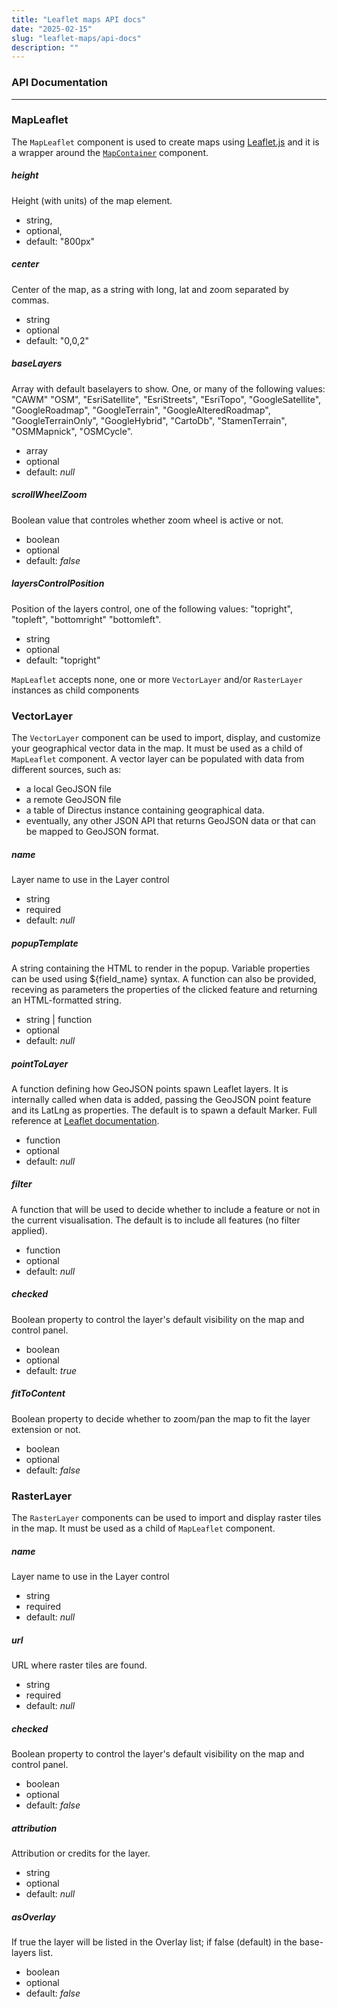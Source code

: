 ```yaml
---
title: "Leaflet maps API docs"
date: "2025-02-15"
slug: "leaflet-maps/api-docs"
description: ""
---
```



### API Documentation


---

### MapLeaflet
The `MapLeaflet` component is used to create maps using [Leaflet.js](https://leafletjs.com/) and it is a wrapper around the [`MapContainer`](https://react-leaflet.js.org/docs/api-map/) component.

##### height
Height (with units) of the map element.
- string, 
- optional, 
- default: "800px"

##### center
Center of the map, as a string with long, lat and zoom separated by commas.
- string
- optional
- default: "0,0,2"


##### baseLayers
Array with default baselayers to show. One, or many of the following values: "CAWM" "OSM", "EsriSatellite", "EsriStreets", "EsriTopo", "GoogleSatellite", "GoogleRoadmap", "GoogleTerrain", "GoogleAlteredRoadmap", "GoogleTerrainOnly", "GoogleHybrid", "CartoDb", "StamenTerrain", "OSMMapnick", "OSMCycle".
- array
- optional
- default: _null_


##### scrollWheelZoom
Boolean value that controles whether zoom wheel is active or not.
- boolean
- optional
- default: _false_


##### layersControlPosition
Position of the layers control, one of the following values: "topright", "topleft", "bottomright" "bottomleft".
- string
- optional
- default: "topright"


`MapLeaflet` accepts none, one or more `VectorLayer` and/or `RasterLayer` instances as child components


### VectorLayer

The `VectorLayer` component can be used to import, display, and customize your geographical vector data in the map. It must be used as a child of `MapLeaflet` component. A vector layer can be populated with data from different sources, such as:
- a local GeoJSON file
- a remote GeoJSON file
- a table of Directus instance containing geographical data.
- eventually, any other JSON API that returns GeoJSON data or that can be mapped to GeoJSON format.

<SourceDocs />

##### name
Layer name to use in the Layer control
- string
- required
- default: _null_

##### popupTemplate
A string containing the HTML to render in the popup. Variable properties can be used using \$\{field_name\} syntax. A function can also be provided, receving as parameters the properties of the clicked feature and returning an HTML-formatted string.
- string | function
- optional
- default: _null_

##### pointToLayer
A function defining how GeoJSON points spawn Leaflet layers. It is internally called when data is added, passing the GeoJSON point feature and its LatLng as properties. The default is to spawn a default Marker. Full reference at [Leaflet documentation](https://leafletjs.com/reference.html#geojson-pointtolayer).
- function
- optional
- default: _null_ 


##### filter
A function that will be used to decide whether to include a feature or not in the current visualisation. The default is to include all features (no filter applied).
- function
- optional
- default: _null_

##### checked
Boolean property to control the layer's default visibility on the map and control panel.
- boolean
- optional
- default: _true_

##### fitToContent
Boolean property to decide whether to zoom/pan the map to fit the layer extension or not.
- boolean
- optional
- default: _false_

### RasterLayer

The `RasterLayer` components can be used to import and display raster tiles in the map. It must be used as a child of `MapLeaflet` component.

##### name
Layer name to use in the Layer control
- string
- required
- default: _null_

##### url
URL where raster tiles are found.
- string
- required
- default: _null_

##### checked
Boolean property to control the layer's default visibility on the map and control panel.
- boolean
- optional
- default: _false_

##### attribution
Attribution or credits for the layer.
- string
- optional
- default: _null_

##### asOverlay
If true the layer will be listed in the Overlay list; if false (default) in the base-layers list.
- boolean
- optional
- default: _false_
